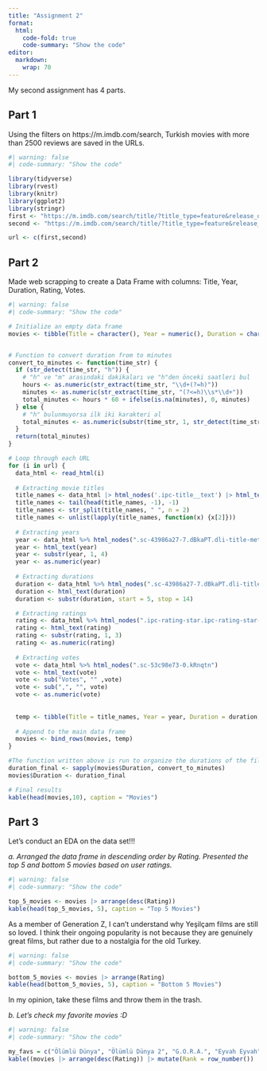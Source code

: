 ```yaml
---
title: "Assignment 2"
format:
  html:
    code-fold: true
    code-summary: "Show the code"
editor: 
  markdown: 
    wrap: 70
---
```


My second assignment has 4 parts.

## Part 1

Using the filters on https://m.imdb.com/search, Turkish movies with
more than 2500 reviews are saved in the URLs.

```r
#| warning: false
#| code-summary: "Show the code"

library(tidyverse)
library(rvest)
library(knitr)
library(ggplot2)
library(stringr)
first <- "https://m.imdb.com/search/title/?title_type=feature&release_date=,2009-12-31&num_votes=2500,&country_of_origin=TR&count=250"
second <- "https://m.imdb.com/search/title/?title_type=feature&release_date=2010-01-01,2023-12-31&num_votes=2500,&country_of_origin=TR&count=250"

url <- c(first,second)
```

## Part 2

Made web scrapping to create a Data Frame with columns: Title, Year,
Duration,
Rating, Votes.

```r
#| warning: false
#| code-summary: "Show the code"

# Initialize an empty data frame
movies <- tibble(Title = character(), Year = numeric(), Duration = character(), Rating = numeric(), Votes = numeric())


# Function to convert duration from to minutes
convert_to_minutes <- function(time_str) {
  if (str_detect(time_str, "h")) {
    # "h" ve "m" arasındaki dakikaları ve "h"den önceki saatleri bul
    hours <- as.numeric(str_extract(time_str, "\\d+(?=h)"))
    minutes <- as.numeric(str_extract(time_str, "(?<=h)\\s*\\d+"))
    total_minutes <- hours * 60 + ifelse(is.na(minutes), 0, minutes)
  } else {
    # "h" bulunmuyorsa ilk iki karakteri al
    total_minutes <- as.numeric(substr(time_str, 1, str_detect(time_str, "m")*2))
  }
  return(total_minutes)
}

# Loop through each URL
for (i in url) {
  data_html <- read_html(i)
  
  # Extracting movie titles
  title_names <- data_html |> html_nodes('.ipc-title__text') |> html_text()
  title_names <- tail(head(title_names, -1), -1)
  title_names <- str_split(title_names, " ", n = 2)
  title_names <- unlist(lapply(title_names, function(x) {x[2]}))
  
  # Extracting years
  year <- data_html %>% html_nodes(".sc-43986a27-7.dBkaPT.dli-title-metadata")
  year <- html_text(year)
  year <- substr(year, 1, 4)
  year <- as.numeric(year)
  
  # Extracting durations
  duration <- data_html %>% html_nodes(".sc-43986a27-7.dBkaPT.dli-title-metadata")
  duration <- html_text(duration)
  duration <- substr(duration, start = 5, stop = 14)

  # Extracting ratings
  rating <- data_html %>% html_nodes(".ipc-rating-star.ipc-rating-star--base.ipc-rating-star--imdb.ratingGroup--imdb-rating")
  rating <- html_text(rating)
  rating <- substr(rating, 1, 3)
  rating <- as.numeric(rating)
  
  # Extracting votes
  vote <- data_html %>% html_nodes(".sc-53c98e73-0.kRnqtn")
  vote <- html_text(vote)
  vote <- sub("Votes", "" ,vote)
  vote <- sub(",", "", vote)
  vote <- as.numeric(vote)
  
  
  temp <- tibble(Title = title_names, Year = year, Duration = duration, Rating = rating, Votes = vote)
  
  # Append to the main data frame
  movies <- bind_rows(movies, temp)
}

#The function written above is run to organize the durations of the films
duration_final <- sapply(movies$Duration, convert_to_minutes)
movies$Duration <- duration_final

# Final results
kable(head(movies,10), caption = "Movies")
```

## Part 3

Let's conduct an EDA on the data set!!!

*a. Arranged the data frame in descending order by Rating. Presented
the top 5 and bottom 5 movies based on user ratings.*

```r
#| warning: false
#| code-summary: "Show the code"

top_5_movies <- movies |> arrange(desc(Rating))
kable(head(top_5_movies, 5), caption = "Top 5 Movies")
```

As a member of Generation Z, I can't understand why Yeşilçam films are
still so loved. I think their ongoing popularity is not because they
are genuinely great films, but rather due to a nostalgia for the old
Turkey.

```r
#| warning: false
#| code-summary: "Show the code"

bottom_5_movies <- movies |> arrange(Rating)
kable(head(bottom_5_movies, 5), caption = "Bottom 5 Movies")
```

In my opinion, take these films and throw them in the trash.

*b. Let's check my favorite movies :D*

```r
#| warning: false
#| code-summary: "Show the code"

my_favs = c("Ölümlü Dünya", "Ölümlü Dünya 2", "G.O.R.A.", "Eyvah Eyvah", "Babam ve Oğlum")
kable((movies |> arrange(desc(Rating)) |> mutate(Rank = row_number()) |> filter(Title %in% my_favs)), caption = "My Favorites")
```
